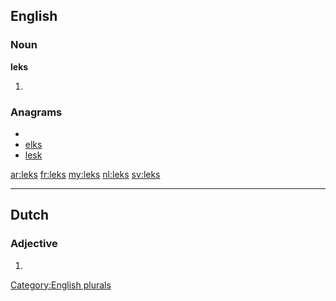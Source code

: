 ==English==

===Noun===
'''leks'''

# {{plural of|[[lek]]}}

===Anagrams===
* {{alphagram|ekls}}
* [[elks#English|elks]]
* [[lesk#English|lesk]]

[[Category:English plurals]]

[[ar:leks]]
[[fr:leks]]
[[my:leks]]
[[nl:leks]]
[[sv:leks]]

----
==Dutch==
===Adjective===
{{infl|nl}}

# {{nl-adj-form|f=part|lek}}
{{rfc-auto}}